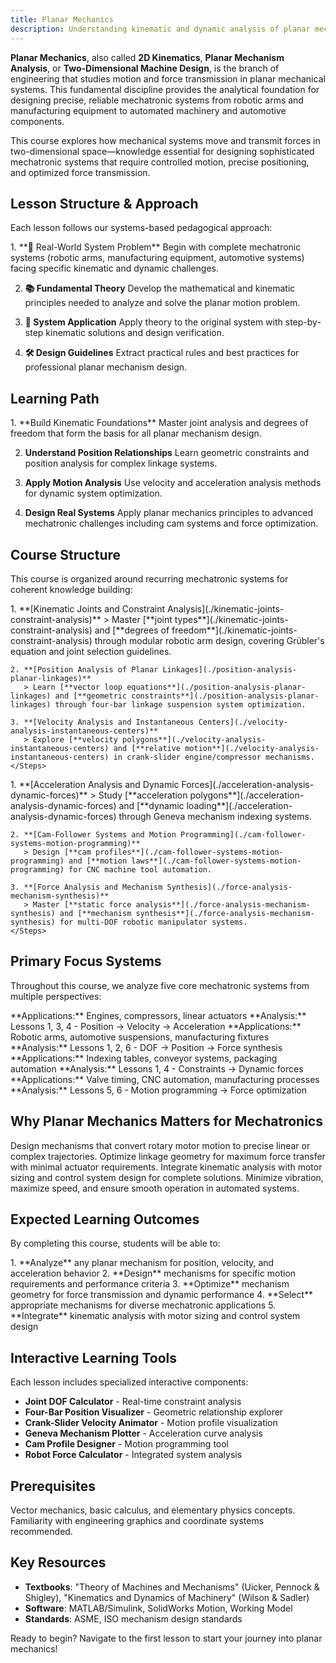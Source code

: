 ```yaml
---
title: Planar Mechanics
description: Understanding kinematic and dynamic analysis of planar mechanisms in mechatronic systems for robotic arms, manufacturing equipment, and automated machinery
---
```



**Planar Mechanics**, also called **2D Kinematics**, **Planar Mechanism Analysis**, or **Two-Dimensional Machine Design**, is the branch of engineering that studies motion and force transmission in planar mechanical systems. This fundamental discipline provides the analytical foundation for designing precise, reliable mechatronic systems from robotic arms and manufacturing equipment to automated machinery and automotive components.

This course explores how mechanical systems move and transmit forces in two-dimensional space—knowledge essential for designing sophisticated mechatronic systems that require controlled motion, precise positioning, and optimized force transmission.

## Lesson Structure & Approach

Each lesson follows our systems-based pedagogical approach:

<Steps>
1. **🔧 Real-World System Problem**
   Begin with complete mechatronic systems (robotic arms, manufacturing equipment, automotive systems) facing specific kinematic and dynamic challenges.

2. **📚 Fundamental Theory**
   Develop the mathematical and kinematic principles needed to analyze and solve the planar motion problem.

3. **🎯 System Application**
   Apply theory to the original system with step-by-step kinematic solutions and design verification.

4. **🛠️ Design Guidelines**
   Extract practical rules and best practices for professional planar mechanism design.
</Steps>

## Learning Path

<Steps>
1. **Build Kinematic Foundations**
   Master joint analysis and degrees of freedom that form the basis for all planar mechanism design.

2. **Understand Position Relationships**
   Learn geometric constraints and position analysis for complex linkage systems.

3. **Apply Motion Analysis**
   Use velocity and acceleration analysis methods for dynamic system optimization.

4. **Design Real Systems**
   Apply planar mechanics principles to advanced mechatronic challenges including cam systems and force optimization.
</Steps>

## Course Structure

This course is organized around recurring mechatronic systems for coherent knowledge building:

<Tabs>
  <TabItem label="Foundation & Analysis">
    <Steps>
    1. **[Kinematic Joints and Constraint Analysis](./kinematic-joints-constraint-analysis)**
       > Master [**joint types**](./kinematic-joints-constraint-analysis) and [**degrees of freedom**](./kinematic-joints-constraint-analysis) through modular robotic arm design, covering Grübler's equation and joint selection guidelines.
    
    2. **[Position Analysis of Planar Linkages](./position-analysis-planar-linkages)**
       > Learn [**vector loop equations**](./position-analysis-planar-linkages) and [**geometric constraints**](./position-analysis-planar-linkages) through four-bar linkage suspension system optimization.
    
    3. **[Velocity Analysis and Instantaneous Centers](./velocity-analysis-instantaneous-centers)**
       > Explore [**velocity polygons**](./velocity-analysis-instantaneous-centers) and [**relative motion**](./velocity-analysis-instantaneous-centers) in crank-slider engine/compressor mechanisms.
    </Steps>
  </TabItem>
  <TabItem label="Dynamics & Synthesis">
    <Steps>
    1. **[Acceleration Analysis and Dynamic Forces](./acceleration-analysis-dynamic-forces)**
       > Study [**acceleration polygons**](./acceleration-analysis-dynamic-forces) and [**dynamic loading**](./acceleration-analysis-dynamic-forces) through Geneva mechanism indexing systems.
    
    2. **[Cam-Follower Systems and Motion Programming](./cam-follower-systems-motion-programming)**
       > Design [**cam profiles**](./cam-follower-systems-motion-programming) and [**motion laws**](./cam-follower-systems-motion-programming) for CNC machine tool automation.
    
    3. **[Force Analysis and Mechanism Synthesis](./force-analysis-mechanism-synthesis)**
       > Master [**static force analysis**](./force-analysis-mechanism-synthesis) and [**mechanism synthesis**](./force-analysis-mechanism-synthesis) for multi-DOF robotic manipulator systems.
    </Steps>
  </TabItem>
</Tabs>

## Primary Focus Systems

Throughout this course, we analyze five core mechatronic systems from multiple perspectives:

<CardGrid>
  <Card title="Crank-Slider Mechanisms" icon="rocket">
    **Applications:** Engines, compressors, linear actuators
    **Analysis:** Lessons 1, 3, 4 - Position → Velocity → Acceleration
  </Card>
  <Card title="Four-Bar Linkages" icon="setting">
    **Applications:** Robotic arms, automotive suspensions, manufacturing fixtures
    **Analysis:** Lessons 1, 2, 6 - DOF → Position → Force synthesis
  </Card>
  <Card title="Geneva Mechanisms" icon="puzzle">
    **Applications:** Indexing tables, conveyor systems, packaging automation
    **Analysis:** Lessons 1, 4 - Constraints → Dynamic forces
  </Card>
  <Card title="Cam-Follower Systems" icon="document">
    **Applications:** Valve timing, CNC automation, manufacturing processes
    **Analysis:** Lessons 5, 6 - Motion programming → Force optimization
  </Card>
</CardGrid>

## Why Planar Mechanics Matters for Mechatronics

<CardGrid>
  <Card title="Motion Control" icon="rocket">
    Design mechanisms that convert rotary motor motion to precise linear or complex trajectories.
  </Card>
  <Card title="Force Transmission" icon="setting">
    Optimize linkage geometry for maximum force transfer with minimal actuator requirements.
  </Card>
  <Card title="System Integration" icon="puzzle">
    Integrate kinematic analysis with motor sizing and control system design for complete solutions.
  </Card>
  <Card title="Performance Optimization" icon="warning">
    Minimize vibration, maximize speed, and ensure smooth operation in automated systems.
  </Card>
</CardGrid>

## Expected Learning Outcomes

By completing this course, students will be able to:

<Steps>
1. **Analyze** any planar mechanism for position, velocity, and acceleration behavior
2. **Design** mechanisms for specific motion requirements and performance criteria
3. **Optimize** mechanism geometry for force transmission and dynamic performance
4. **Select** appropriate mechanisms for diverse mechatronic applications
5. **Integrate** kinematic analysis with motor sizing and control system design
</Steps>

## Interactive Learning Tools

Each lesson includes specialized interactive components:

- **Joint DOF Calculator** - Real-time constraint analysis
- **Four-Bar Position Visualizer** - Geometric relationship explorer
- **Crank-Slider Velocity Animator** - Motion profile visualization
- **Geneva Mechanism Plotter** - Acceleration curve analysis
- **Cam Profile Designer** - Motion programming tool
- **Robot Force Calculator** - Integrated system analysis

## Prerequisites

Vector mechanics, basic calculus, and elementary physics concepts. Familiarity with engineering graphics and coordinate systems recommended.

## Key Resources

- **Textbooks**: "Theory of Machines and Mechanisms" (Uicker, Pennock & Shigley), "Kinematics and Dynamics of Machinery" (Wilson & Sadler)
- **Software**: MATLAB/Simulink, SolidWorks Motion, Working Model
- **Standards**: ASME, ISO mechanism design standards

Ready to begin? Navigate to the first lesson to start your journey into planar mechanics!

<Copyright />